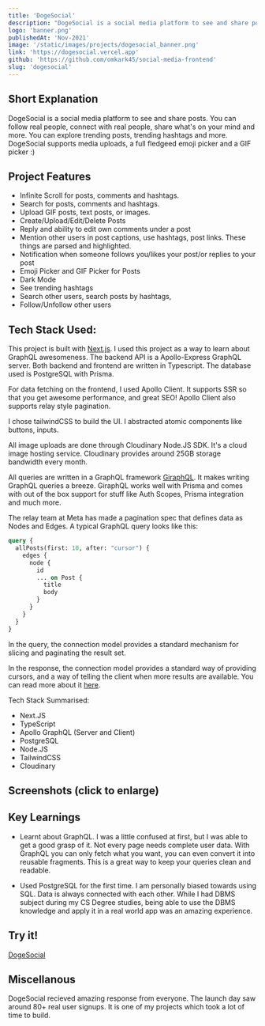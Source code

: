 ```yaml
---
title: 'DogeSocial'
description: "DogeSocial is a social media platform to see and share posts. See what your friends are upto and share the world's moment with all!"
logo: 'banner.png'
publishedAt: 'Nov-2021'
image: '/static/images/projects/dogesocial_banner.png'
link: 'https://dogesocial.vercel.app'
github: 'https://github.com/omkark45/social-media-frontend'
slug: 'dogesocial'
---
```


## Short Explanation

DogeSocial is a social media platform to see and share posts. You can follow real people,
connect with real people, share what's on your mind and more.
You can explore trending posts, trending hashtags and more.
DogeSocial supports media uploads, a full fledgeed emoji picker and a GIF picker :)

## Project Features

- Infinite Scroll for posts, comments and hashtags.
- Search for posts, comments and hashtags.
- Upload GIF posts, text posts, or images.
- Create/Upload/Edit/Delete Posts
- Reply and ability to edit own comments under a post
- Mention other users in post captions, use hashtags, post links. These things are parsed and highlighted.
- Notification when someone follows you/likes your post/or replies to your post
- Emoji Picker and GIF Picker for Posts
- Dark Mode
- See trending hashtags
- Search other users, search posts by hashtags,
- Follow/Unfollow other users

## Tech Stack Used:

This project is built with [Next.js](https://nextjs.org/). I used this project as a way
to learn about GraphQL awesomeness. The backend API is a Apollo-Express GraphQL server.
Both backend and frontend are written in Typescript. The database used is PostgreSQL with Prisma.

For data fetching on the frontend, I used Apollo Client. It supports SSR so that you get awesome
performance, and great SEO! Apollo Client also supports relay style pagination.

I chose tailwindCSS to build the UI. I abstracted atomic components like buttons, inputs.

All image uploads are done through Cloudinary Node.JS SDK. It's a cloud image hosting service.
Cloudinary provides around 25GB storage bandwidth every month.

All queries are written in a GraphQL framework [GiraphQL](https://www.giraphql.com/).
It makes writing GraphQL queries a breeze. GiraphQL works well with Prisma and comes with
out of the box support for stuff like Auth Scopes, Prisma integration and much more.

The relay team at Meta has made a pagination spec that defines data as Nodes and Edges.
A typical GraphQL query looks like this:

```graphql
query {
  allPosts(first: 10, after: "cursor") {
    edges {
      node {
        id
        ... on Post {
          title
          body
        }
      }
    }
  }
}
```

In the query, the connection model provides a standard mechanism for slicing and paginating the result set.

In the response, the connection model provides a standard way of providing cursors, and a way of telling the client when more results are available.
You can read more about it [here](https://relay.dev/graphql/connections.htm).

Tech Stack Summarised:

- Next.JS
- TypeScript
- Apollo GraphQL (Server and Client)
- PostgreSQL
- Node.JS
- TailwindCSS
- Cloudinary

## Screenshots (click to enlarge)

<SplitImage>
  <Split>
    <LightBoxImage
      alt={`My computer desk`}
      src={'/static/images/projects/dogesocial/1.png'}
      width={1280}
      height={720}
      priority
      objectFit="cover"
    />
    <LightBoxImage
      alt={`My computer desk`}
      src={'/static/images/projects/dogesocial/2.png'}
      width={1280}
      height={720}
      priority
      objectFit="cover"
    />
    <LightBoxImage
      alt={`Website Mockup`}
      src={`/static/images/projects/dogesocial/6.png`}
      width={1200}
      height={720}
      objectFit="cover"
    />
    <LightBoxImage
      alt={`Website Mockup`}
      src={`/static/images/projects/dogesocial/7.png`}
      width={1200}
      height={720}
      objectFit="cover"
    />
  </Split>
  <Split>
    <LightBoxImage
      alt={`My computer desk`}
      src={'/static/images/projects/dogesocial/4.png'}
      width={1280}
      height={720}
      priority
      objectFit="cover"
    />
    <LightBoxImage
      alt={`My computer desk`}
      src={'/static/images/projects/dogesocial/3.png'}
      width={1280}
      height={720}
      priority
      objectFit="cover"
    />
    <LightBoxImage
      alt={`Website Mockup`}
      src={`/static/images/projects/dogesocial/5.png`}
      width={1200}
      height={720}
      objectFit="cover"
    />
  </Split>
</SplitImage>

## Key Learnings

- Learnt about GraphQL. I was a little confused at first, but I was able to get a good grasp of it.
  Not every page needs complete user data. With GraphQL you can only fetch what you want, you can even
  convert it into reusable fragments. This is a great way to keep your queries clean and readable.

- Used PostgreSQL for the first time. I am personally biased towards using SQL. Data is always connected
  with each other. While I had DBMS subject during my CS Degree studies, being able to use the
  DBMS knowledge and apply it in a real world app was an amazing experience.

## Try it!

[DogeSocial](https://dogesocial.vercel.app/)

## Miscellanous

DogeSocial recieved amazing response from everyone. The launch day saw around 80+ real user signups.
It is one of my projects which took a lot of time to build.
